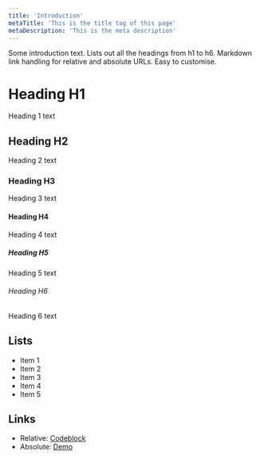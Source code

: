 ```yaml
---
title: 'Introduction'
metaTitle: 'This is the title tag of this page'
metaDescription: 'This is the meta description'
---
```


Some introduction text. Lists out all the headings from h1 to h6. Markdown link handling for relative and absolute URLs. Easy to customise.

# Heading H1

Heading 1 text

## Heading H2

Heading 2 text

### Heading H3

Heading 3 text

#### Heading H4

Heading 4 text

##### Heading H5

Heading 5 text

###### Heading H6

Heading 6 text

## Lists

- Item 1
- Item 2
- Item 3
- Item 4
- Item 5

## Links

- Relative: [Codeblock](/codeblock)
- Absolute: [Demo](https://learn.hasura.io/graphql/react)
